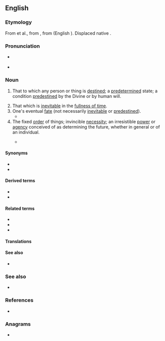 {{also|Destiny}}
==English==
{{wikipedia}}

===Etymology===
From {{inh|en|enm|destine}} et al., from {{der|en|fro|destinee}}, from {{der|en|la|destino|dēstinō}} (English {{m|en|destine}}). Displaced native {{ncog|ang|wyrd}}.

===Pronunciation===
* {{a|UK}} {{IPA|en|/ˈdɛs.tɪ.ni/}}
* {{audio|en|en-us-destiny.ogg|Audio (US)}}

===Noun===
{{en-noun}}

# That to which any person or thing is [[destined]]; a [[predetermined]] state; a condition [[predestine]]d by the Divine or by human will.
#: {{syn|en|fate|lot}}
#: {{ux|en|Death is the '''destiny''' of all mortal men.}}
# That which is [[inevitable]] in the [[fullness of time]].
# One's eventual [[fate]] (not necessarily [[inevitable]] or [[predestine]]d).
#* {{quote-song|en|author={{w|"Weird Al" Yankovic}}|title={{w|Christmas at Ground Zero}}|album={{w|Polka Party!}}|url=https://www.youtube.com/watch?v=t039p6xqutU|year=1986|text=Everywhere the atom bombs are dropping / It's the end of all humanity / No more time for last-minute shopping / It's time to face your final '''destiny'''}}
# The fixed [[order]] of things; invincible [[necessity]]; an irresistible [[power]] or [[agency]] conceived of as determining the future, whether in general or of an individual.
#: {{syn|en|fate}}
#: {{ux|en|Dara doesn't believe in using dating apps - she insists that '''destiny''' will find her other half.}}
#* {{quote-book
|en
|year=2007
|last=Karpyshyn
|first=Drew
|authorlink=Drew Karpyshyn
|title={{w|Mass Effect: Revelation}}
|url=https://archive.org/details/masseffect00drew/
|genre=[[science fiction|Science Fiction]]
|publisher={{w|Del Rey Books}}
|ISBN=978-0-345-49816-8
|OCLC=150381260
|pages=320-321
|pageurl=https://archive.org/details/masseffect00drew/page/321/
|text=But it was much more than a mere ship. Its systems, processes, and technology were so advanced that they dwarfed every accomplishment of the Citadel species. Its grandeur and complexity rivaled the greatest creations of the Protheans—the mass relays and the Citadel. It may have even surpassed them. And if Saren could learn and understand how it worked, he could seize all that power for himself.<br>He’d spent his entire life preparing for a moment like this. Everything he’d ever done—his military service, his career with the Spectres—was only a prelude to this revelation. Now he had found his true purpose; '''destiny''' had led him here.}}

====Synonyms====
* {{l|en|fate}}
* {{l|en|orlay}}

====Derived terms====
* {{l|en|date with destiny}}
* {{l|en|manifest destiny}}

====Related terms====
* {{l|en|destinate}}
* {{l|en|destination}}
* {{l|en|destine}}

====Translations====
{{trans-see|predetermined condition; fate; fixed order of things|fate}}

====See also====
* {{l|en|doom}}

===See also===
* {{l|en|destination}}

===References===
* {{R:Webster 1913}}

===Anagrams===
* {{anagrams|en|a=deinsty|density}}